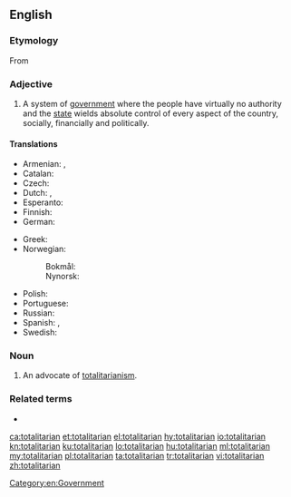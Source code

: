 ==English==

===Etymology===
From {{etyl|it|en}} {{term|totalitario||lang=it|complete, absolute, totalitarian}} {{suffix||an|lang=en}}

===Adjective===
{{en-adj}}

# A system of [[government]] where the people have virtually no authority and the [[state]] wields absolute control of every aspect of the country, socially, financially and politically.

====Translations====
{{trans-top|related to the system of government}}
* Armenian: {{t|hy|ամբողջատիրական|tr=ambołǰatirakan|sc=Armn}}, {{t|hy|տոտալիտար|sc=Armn}}
* Catalan: {{t|ca|totalitari}}
* Czech: {{t|cs|totalitní}}
* Dutch: {{t+|nl|totalitair}}, {{t+|nl|totalitaire}}
* Esperanto: {{t|eo|totalisma}}
* Finnish: {{t|fi|totalitaarinen}}
* German: {{t+|de|totalitär}}
{{trans-mid}}
* Greek: {{t+|el|ολοκληρωτικός|m|tr=oloklirotikos}}
* Norwegian:
*: Bokmål: {{t|nb|totalitær}}
*: Nynorsk: {{t|nn|totalitær}}
* Polish: {{t+|pl|totalitarny}}
* Portuguese: {{t+|pt|totalitário}}
* Russian: {{t+|ru|тоталитарный|tr=totalitárnyj|sc=Cyrl}}
* Spanish: {{t|es|totalitario|m}}, {{t|es|totalitaria|f}}
* Swedish: {{t+|sv|totalitär}}
{{trans-bottom}}

===Noun===
{{en-noun}}

# An advocate of [[totalitarianism]].

===Related terms===
* {{l|en|totalitarianism}}

[[Category:en:Government]]

[[ca:totalitarian]]
[[et:totalitarian]]
[[el:totalitarian]]
[[hy:totalitarian]]
[[io:totalitarian]]
[[kn:totalitarian]]
[[ku:totalitarian]]
[[lo:totalitarian]]
[[hu:totalitarian]]
[[ml:totalitarian]]
[[my:totalitarian]]
[[pl:totalitarian]]
[[ta:totalitarian]]
[[tr:totalitarian]]
[[vi:totalitarian]]
[[zh:totalitarian]]